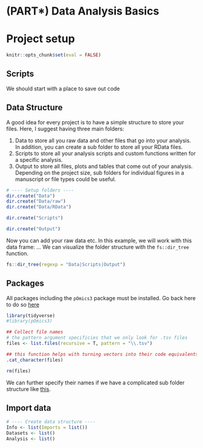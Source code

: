 # (PART\*) Data Analysis Basics {.unnumbered}

# Project setup

```r
knitr::opts_chunk$set(eval = FALSE)
```


## Scripts


We should start with a place to save out code





## Data Structure

A good idea for every project is to have a simple structure to store your files. Here, I suggest having three main folders:

1.  Data to store all you raw data and other files that go into your analysis. In addition, you can create a sub folder to store all your RData files.
2.  Scripts to store all your analysis scripts and custom functions written for a specific analysis. 
3.  Output to store all files, plots and tables that come out of your analysis. Depending on the project size, sub folders for individual figures in a manuscript or file types could be useful.

```r
# ---- Setup folders ---- 
dir.create("Data")
dir.create("Data/raw")
dir.create("Data/RData")

dir.create("Scripts")

dir.create("Output")
```




Now you can add your raw data etc. In this example, we will work with this data frame: ... We can visualize the folder structure with the `fs::dir_tree` function.


```r
fs::dir_tree(regexp = "Data|Scripts|Output")
```


## Packages

All packages including the `pOmics3` package must be installed. Go back here to do so [here](#from-github-and-others-sources)

```r
library(tidyverse)
#library(pOmics3)
```




```r
## Collect file names 
# the pattern argument specificies that we only look for .tsv files
files <- list.files(recursive = T, pattern = "\\.tsv")

## this function helps with turning vectors into their code equivalents 
.cat_character(files)

rm(files)
```


We can further specify their names if we have a complicated sub folder structure like [this](#rename-files-based-on-sub-folders).


## Import data


```r
# ---- Create data structure ----
Info <- list(Imports = list())
Datasets <- list()
Analysis <- list()
```





